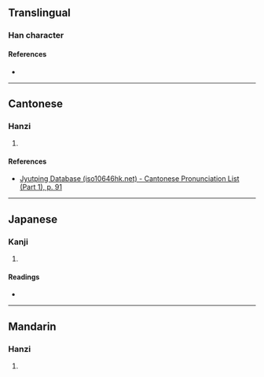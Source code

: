 {{character info}}
==Translingual==

===Han character===
{{Han char|rn=38|rad=女|as=04|sn=7|four=40441|canj=VYK|ids=⿰女文}}

====References====
* {{Han ref|kx=0256.120|dkj=06078|dj=0520.110|hdz=21033.030|uh=598F|ud=22927|bh=CAB9|bd=51897}}

----

==Cantonese==

===Hanzi===
{{yue-hanzi|jyut=[[man6]]|y=man6}}

# {{rfdef|yue|sort=女04}}

====References====
* [http://www.iso10646hk.net/jp/document/download.jsp Jyutping Database (iso10646hk.net) - Cantonese Pronunciation List (Part 1), p. 91]

----

==Japanese==

===Kanji===
{{ja-kanji|grade=|rs=女04}}

# {{rfdef|ja|sort=女04}}

====Readings====
* {{ja-readings|on=[[ぶん]] (bun), [[もん]] (mon)|kun=[[うまれる]] (umareru)}}

----

==Mandarin==

===Hanzi===
{{cmn-hanzi|pin=[[wèn]] ([[wen4]])|wg=wen<sup>4</sup>}}

# {{rfdef|cmn|sort=女04}}